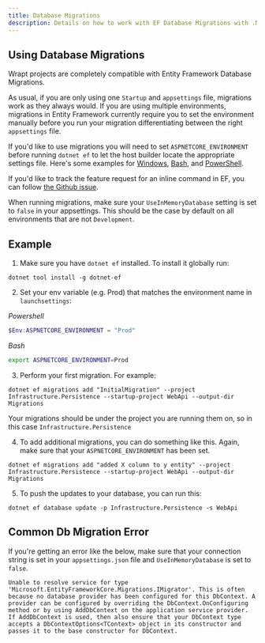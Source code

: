 ```yaml
---
title: Database Migrations
description: Details on how to work with EF Database Migrations with .NET 5 APIs built using Wrapt.
---
```


## Using Database Migrations
Wrapt projects are completely compatible with Entity Framework Database Migrations.

As usual, if you are only using one `Startup` and `appsettings` file, migrations work as they always would. If you are using multiple environments, 
migrations in Entity Framework currently require you to set the environment manually before you run your migration differentiating between the right `appsettings` file. 

If you'd like to use migrations you will need to set `ASPNETCORE_ENVIRONMENT` before running `dotnet ef` to let 
the host builder locate the appropriate settings file. Here's some examples for 
[Windows](https://superuser.com/questions/949560/how-do-i-set-system-environment-variables-in-windows-10), 
[Bash](https://askubuntu.com/questions/58814/how-do-i-add-environment-variables), 
and [PowerShell](https://docs.microsoft.com/en-us/powershell/module/microsoft.powershell.core/about/about_environment_variables?view=powershell-7). 

If you'd like to track the feature request for an inline command in EF, you can follow [the Github issue](https://github.com/dotnet/efcore/issues/8695).

When running migrations, make sure your `UseInMemoryDatabase` setting is set to `false` in your appsettings. This should be the case by default on all environments that are not `Development`.

## Example
1. Make sure you have `dotnet ef` installed. To install it globally run:
  ```shell
  dotnet tool install -g dotnet-ef
  ```

2. Set your env variable (e.g. Prod) that matches the environment name in `launchsettings`:

  *Powershell*
  ```powershell
  $Env:ASPNETCORE_ENVIRONMENT = "Prod"
  ```

  *Bash*
  ```bash
  export ASPNETCORE_ENVIRONMENT=Prod
  ```

3. Perform your first migration. For example:
  ```shell
  dotnet ef migrations add "InitialMigration" --project Infrastructure.Persistence --startup-project WebApi --output-dir Migrations
  ```

  Your migrations should be under the project you are running them on, so in this case `Infrastructure.Persistence`

4. To add additional migrations, you can do something like this. Again, make sure that your `ASPNETCORE_ENVIRONMENT` has been set.
  ```shell
  dotnet ef migrations add "added X column to y entity" --project Infrastructure.Persistence --startup-project WebApi --output-dir Migrations
  ```

5. To push the updates to your database, you can run this:
  ```shell
  dotnet ef database update -p Infrastructure.Persistence -s WebApi
  ```

## Common Db Migration Error

If you're getting an error like the below, make sure that your connection string is set in your `appsettings.json` file and `UseInMemoryDatabase` is set to `false`.

```
Unable to resolve service for type 'Microsoft.EntityFrameworkCore.Migrations.IMigrator'. This is often because no database provider has been configured for this DbContext. A provider can be configured by overriding the DbContext.OnConfiguring method or by using AddDbContext on the application service provider. If AddDbContext is used, then also ensure that your DbContext type accepts a DbContextOptions<TContext> object in its constructor and passes it to the base constructor for DbContext.
```

